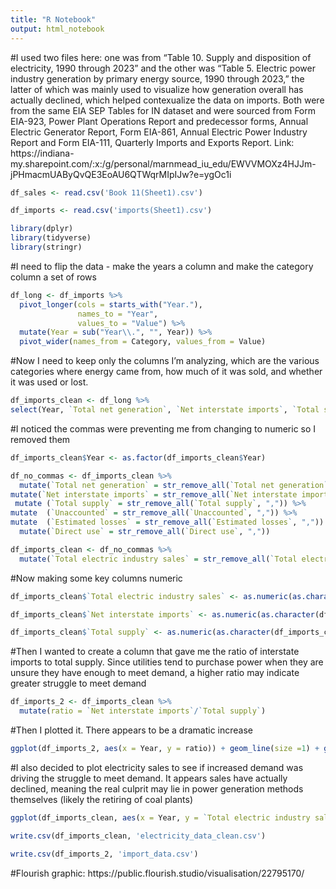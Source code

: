 ```yaml
---
title: "R Notebook"
output: html_notebook
---
```


#I used two files here: one was from "Table 10. Supply and disposition of electricity, 1990 through 2023" and the other was "Table 5. Electric power industry generation by primary energy source, 1990 through 2023," the latter of which was mainly used to visualize how generation overall has actually declined, which helped contexualize the data on imports. Both were from the same EIA SEP Tables for IN dataset and were sourced from Form EIA-923, Power Plant Operations Report and predecessor forms, Annual Electric Generator Report, Form EIA-861, Annual Electric Power Industry Report and Form EIA-111, Quarterly Imports and Exports Report. Link: https://indiana-my.sharepoint.com/:x:/g/personal/marnmead_iu_edu/EWVVMOXz4HJJm-jPHmacmUAByQvQE3EoAU6QTWqrMIpIJw?e=ygOc1i


```r
df_sales <- read.csv('Book 11(Sheet1).csv')
```


```r
df_imports <- read.csv('imports(Sheet1).csv')
```


```r
library(dplyr)
library(tidyverse)
library(stringr)
```
#I need to flip the data - make the years a column and make the category column a set of rows

```r
df_long <- df_imports %>%
  pivot_longer(cols = starts_with("Year."),
               names_to = "Year",
               values_to = "Value") %>%
  mutate(Year = sub("Year\\.", "", Year)) %>% 
  pivot_wider(names_from = Category, values_from = Value)

```

#Now I need to keep only the columns I'm analyzing, which are the various categories where energy came from, how much of it was sold, and whether it was used or lost.


```r
df_imports_clean <- df_long %>%
select(Year, `Total net generation`, `Net interstate imports`, `Total supply`, `Unaccounted`, `Estimated losses`, `Total electric industry sales`, `Direct use`)
```

#I noticed the commas were preventing me from changing to numeric so I removed them

```r
df_imports_clean$Year <- as.factor(df_imports_clean$Year)
```
```r
df_no_commas <- df_imports_clean %>%
  mutate(`Total net generation` = str_remove_all(`Total net generation`, ",")) %>%
mutate(`Net interstate imports` = str_remove_all(`Net interstate imports`, ",")) %>%
 mutate (`Total supply` = str_remove_all(`Total supply`, ",")) %>%
mutate  (`Unaccounted` = str_remove_all(`Unaccounted`, ",")) %>%
mutate  (`Estimated losses` = str_remove_all(`Estimated losses`, ",")) %>%
  mutate(`Direct use` = str_remove_all(`Direct use`, ","))

```


```r
df_imports_clean <- df_no_commas %>%
  mutate(`Total electric industry sales` = str_remove_all(`Total electric industry sales`, ","))
```

#Now making some key columns numeric

```r
df_imports_clean$`Total electric industry sales` <- as.numeric(as.character(df_imports_clean$`Total electric industry sales`))
```

```r
df_imports_clean$`Net interstate imports` <- as.numeric(as.character(df_imports_clean$`Net interstate imports`))
```
```r
df_imports_clean$`Total supply` <- as.numeric(as.character(df_imports_clean$`Total supply`))
```

#Then I wanted to create a column that gave me the ratio of interstate imports to total supply. Since utilities tend to purchase power when they are unsure they have enough to meet demand, a higher ratio may indicate greater struggle to meet demand

```r
df_imports_2 <- df_imports_clean %>%
  mutate(ratio = `Net interstate imports`/`Total supply`)

```

#Then I plotted it. There appears to be a dramatic increase

```r
ggplot(df_imports_2, aes(x = Year, y = ratio)) + geom_line(size =1) + geom_point(size = 2) + labs(title = "Ratio of Imports to Total Generation Over Time", x = "Year", y = "Ratio") + theme(axis.text.x = element_text(angle = 45, hjust = 1))
```
#I also decided to plot electricity sales to see if increased demand was driving the struggle to meet demand. It appears sales have actually declined, meaning the real culprit may lie in power generation methods themselves (likely the retiring of coal plants)

```r
ggplot(df_imports_clean, aes(x = Year, y = `Total electric industry sales`)) + geom_line(size =1) + geom_point(size = 2) + labs(title = "Indiana Electricity Sales Over Time", x = "Year", y = "Sales") + theme(axis.text.x = element_text(angle = 45, hjust = 1))
```
```r
write.csv(df_imports_clean, 'electricity_data_clean.csv')
```

```r
write.csv(df_imports_2, 'import_data.csv')
```

#Flourish graphic: https://public.flourish.studio/visualisation/22795170/

